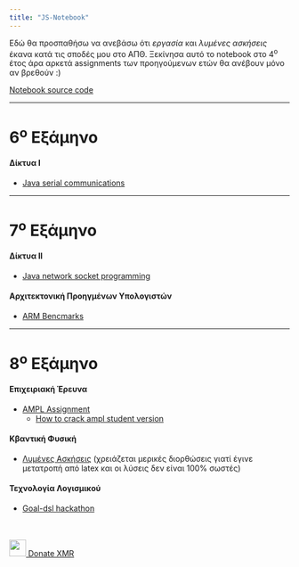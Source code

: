 ```yaml
---
title: "JS-Notebook"
---
```


Εδώ θα προσπαθήσω να ανεβάσω ότι *εργασία* και *λυμένες ασκήσεις* έκανα κατά
τις σποδές μου στο ΑΠΘ. Ξεκίνησα αυτό το notebook στο 4^ο^ έτος άρα αρκετά
assignments των προηγούμενων ετών θα ανέβουν μόνο αν βρεθούν :)

[Notebook source code](https://github.com/johnstef99/js-notebook)

---------


6^ο^ Εξάμηνο
=============

#### Δίκτυα Ι
* [Java serial communications ](https://github.com/johnstef99/ithakiJavaSerialCommunication)

---------

7^ο^ Εξάμηνο
=============

#### Δίκτυα ΙΙ
* [Java network socket programming](https://github.com/johnstef99/networks_2)

#### Αρχιτεκτονική Προηγμένων Υπολογιστών
* [ARM Bencmarks](https://github.com/johnstef99/computer_architecture)

---------

8^ο^ Εξάμηνο
=============

#### Επιχειριακή Έρευνα
* [AMPL Assignment](assignments/operational_research/index.html)
  * [How to crack ampl student version](crack_ampl.html)

#### Κβαντική Φυσική
* [Λυμένες Ασκήσεις](assignments/quantum_physics/index.html)
(χρειάζεται μερικές διορθώσεις γιατί έγινε μετατροπή από latex και οι λύσεις δεν
είναι 100% σωστές)

#### Τεχνολογία Λογισμικού
* [Goal-dsl hackathon](https://github.com/johnstef99/goal-dsl-hackathon)

<br/>
<br/>
<a
href="https://donate.cipherdogs.net/?address=43NR6AcQPGo7weCGouMm73UkJ3DmjMXXm4tBG8H4e4gLg1jQFCcb2DkURJyGiJyUyuSDFcqa8Emsxhjs8cS8JhA8Ah7tSm6"><img
height="30" width="30" src="https://donate.cipherdogs.net//img/monero.png">  Donate XMR</a>
